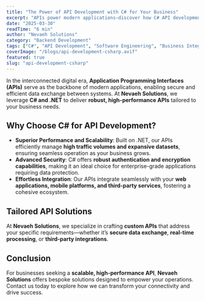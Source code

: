 ```yaml
---
title: "The Power of API Development with C# for Your Business"
excerpt: "APIs power modern applications—discover how C# API development can elevate your software solutions."
date: "2025-03-30"
readTime: "6 min"
author: "Nevaeh Solutions"
category: "Backend Development"
tags: ["C#", "API Development", "Software Engineering", "Business Integration"]
coverImage: "/blogs/api-development-csharp.avif"
featured: true
slug: "api-development-csharp"
---
```


In the interconnected digital era, **Application Programming Interfaces (APIs)** serve as the backbone of modern applications, enabling secure and efficient data exchange between systems. At **Nevaeh Solutions**, we leverage **C# and .NET** to deliver **robust, high-performance APIs** tailored to your business needs.

## Why Choose C# for API Development?

- **Superior Performance and Scalability**: Built on .NET, our APIs efficiently manage **high traffic volumes and expansive datasets**, ensuring seamless operation as your business grows.
- **Advanced Security**: C# offers **robust authentication and encryption capabilities**, making it an ideal choice for enterprise-grade applications requiring data protection.
- **Effortless Integration**: Our APIs integrate seamlessly with your **web applications, mobile platforms, and third-party services**, fostering a cohesive ecosystem.

## Tailored API Solutions

At **Nevaeh Solutions**, we specialize in crafting **custom APIs** that address your specific requirements—whether it’s **secure data exchange**, **real-time processing**, or **third-party integrations**.

## Conclusion

For businesses seeking a **scalable, high-performance API**, **Nevaeh Solutions** offers bespoke solutions designed to empower your operations. Contact us today to explore how we can transform your connectivity and drive success.

